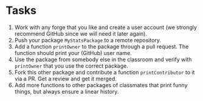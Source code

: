 # Tasks

1. Work with any forge that you like and create a user account (we strongly recommend GitHub since we will need it later again).
2. Push your package `MyStatsPackage` to a remote repository.
3. Add a function `printOwner` to the package through a pull request. The function should print your (GitHub) user name.
4. Use the package from somebody else in the classroom and verify with `printOwner` that you use the correct package.
5. Fork this other package and contribute a function `printContributor` to it via a PR. Get a review and get it merged.
6. Add more functions to other packages of classmates that print funny things, but always ensure a linear history.
